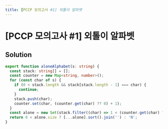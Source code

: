 ```yaml
---
title: [PCCP 모의고사 #1] 외톨이 알파벳
---
```


# [PCCP 모의고사 #1] 외톨이 알파벳

## Solution

```typescript filename="solution.ts" copy
export function aloneAlphabet(s: string) {
  const stack: string[] = [];
  const counter = new Map<string, number>();
  for (const char of s) {
    if (0 < stack.length && stack[stack.length - 1] === char) {
      continue;
    }
    stack.push(char);
    counter.set(char, (counter.get(char) ?? 0) + 1);
  }
  const alone = new Set(stack.filter((char) => 1 < (counter.get(char) ?? 0)));
  return 0 < alone.size ? [...alone].sort().join('') : 'N';
}
```

<ProblemLink
  codingSite="programmers"
  href="https://school.programmers.co.kr/learn/courses/30/lessons/121683"
  title="[PCCP 모의고사 #1] 외톨이 알파벳"
/>
